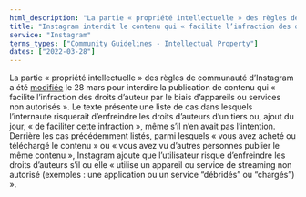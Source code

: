 ```yaml
---
html_description: "La partie « propriété intellectuelle » des règles de communauté d’Instagram a été modifiée le 28 mars pour interdire la publication de contenu qui « facilite l’infraction des droits d’auteur par le biais d’appareils ou services non autorisés »."
title: "Instagram interdit le contenu qui « facilite l’infraction des droits d’auteur »"
service: "Instagram"
terms_types: ["Community Guidelines - Intellectual Property"]
dates: ["2022-03-28"]
---
```


La partie « propriété intellectuelle » des règles de communauté d’Instagram a été [modifiée](https://github.com/OpenTermsArchive/france-elections-versions/commit/1be4b836e3012344558b60d8f9f871bc42cfa4ca?short_path=c108c01#diff-c108c013f0b8769389f20259465cb81324e805f4334bcda6931344e16f999441) le 28 mars pour interdire la publication de contenu qui « facilite l’infraction des droits d’auteur par le biais d’appareils ou services non autorisés ». Le texte présente une liste de cas dans lesquels l’internaute risquerait d’enfreindre les droits d’auteurs d’un tiers ou, ajout du jour, « de faciliter cette infraction », même s’il n’en avait pas l’intention. Derrière les cas précédemment listés, parmi lesquels « vous avez acheté ou téléchargé le contenu » ou « vous avez vu d’autres personnes publier le même contenu », Instagram ajoute que l’utilisateur risque d’enfreindre les droits d’auteurs s’il ou elle « utilise un appareil ou service de streaming non autorisé (exemples : une application ou un service “débridés” ou “chargés”) ». 


